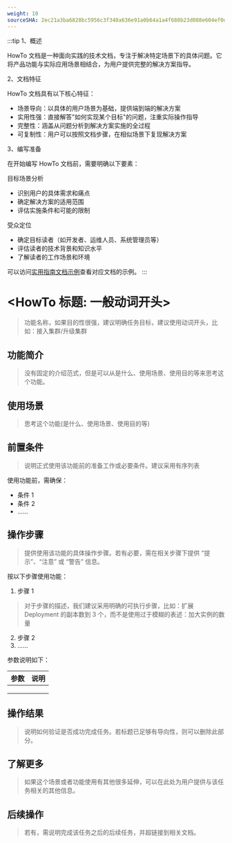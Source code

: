 ```yaml
---
weight: 10
sourceSHA: 2ec21a3ba6828bc5956c3f340a636e91a0b64a1a4f688b23d088e604ef0dfc32
---
```


:::tip
1、概述

HowTo 文档是一种面向实践的技术文档，专注于解决特定场景下的具体问题。它将产品功能与实际应用场景相结合，为用户提供完整的解决方案指导。

2、文档特征

HowTo 文档具有以下核心特征：

- 场景导向：以具体的用户场景为基础，提供端到端的解决方案
- 实用性强：直接解答"如何实现某个目标"的问题，注重实际操作指导
- 完整性：涵盖从问题分析到解决方案实施的全过程
- 可复制性：用户可以按照文档步骤，在相似场景下复现解决方案

3、编写准备

在开始编写 HowTo 文档前，需要明确以下要素：

目标场景分析

- 识别用户的具体需求和痛点
- 确定解决方案的适用范围
- 评估实施条件和可能的限制

受众定位

- 确定目标读者（如开发者、运维人员、系统管理员等）
- 评估读者的技术背景和知识水平
- 了解读者的工作场景和环境

可以访问[实用指南文档示例](https://product-doc-guide.alauda.cn/template/howto/example.html)查看对应文档的示例。
:::

# \<HowTo 标题: 一般动词开头>

> 功能名称，如果目的性很强，建议明确任务目标，建议使用动词开头，比如：接入集群/升级集群

## 功能简介

> 没有固定的介绍范式，但是可以从是什么、使用场景、使用目的等来思考这个功能。

## 使用场景

> 思考这个功能(是什么、使用场景、使用目的等)

## 前置条件

> 说明正式使用该功能前的准备工作或必要条件。建议采用有序列表

使用功能前，需确保：

- 条件 1
- 条件 2
- ......

## 操作步骤

> 提供使用该功能的具体操作步骤。若有必要，需在相关步骤下提供 “提示”、“注意” 或 “警告” 信息。

按以下步骤使用功能：

1. 步骤 1

> 对于步骤的描述，我们建议采用明确的可执行步骤，比如：扩展 Deployment 的副本数到 3 个，而不是使用过于模糊的表述：加大实例的数量

2. 步骤 2
3. ......

参数说明如下：

| **参数** | **说明** |
| ------ | ------ |
|        |        |
|        |        |
|        |        |

## 操作结果

> 说明如何验证是否成功完成任务。若标题已足够有导向性，则可以删除此部分。

## 了解更多

> 如果这个场景或者功能使用有其他很多延伸，可以在此处为用户提供与该任务相关的其他信息。

## 后续操作

> 若有，需说明完成该任务之后的后续任务，并超链接到相关文档。
